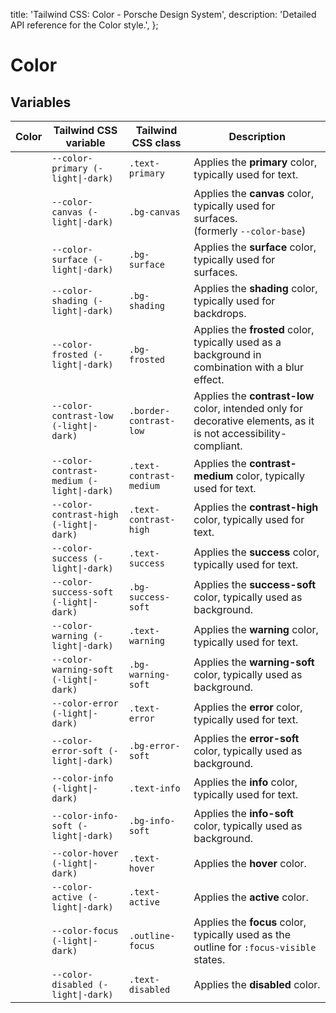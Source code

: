 
  title: 'Tailwind CSS: Color - Porsche Design System',
  description: 'Detailed API reference for the Color style.',
};

# Color

<TableOfContents headings={[]} />

## Variables

| Color                                                                                      | Tailwind CSS variable                     | Tailwind CSS class      | Description                                                                                                      |
| ------------------------------------------------------------------------------------------ | ----------------------------------------- | ----------------------- | ---------------------------------------------------------------------------------------------------------------- |
| <div className="bg-primary w-10 h-10 rounded-md border border-contrast-low"></div>         | `--color-primary (-light\|-dark)`         | `.text-primary`         | Applies the **primary** color, typically used for text.                                                          |
| <div className="bg-canvas w-10 h-10 rounded-md border border-contrast-low"></div>          | `--color-canvas (-light\|-dark)`          | `.bg-canvas`            | Applies the **canvas** color, typically used for surfaces.<br/> (formerly `--color-base`)                        |
| <div className="bg-surface w-10 h-10 rounded-md border border-contrast-low"></div>         | `--color-surface (-light\|-dark)`         | `.bg-surface`           | Applies the **surface** color, typically used for surfaces.                                                      |
| <div className="bg-shading w-10 h-10 rounded-md border border-contrast-low"></div>         | `--color-shading (-light\|-dark)`         | `.bg-shading`           | Applies the **shading** color, typically used for backdrops.                                                     |
| <div className="bg-frosted w-10 h-10 rounded-md border border-contrast-low"></div>         | `--color-frosted (-light\|-dark)`         | `.bg-frosted`           | Applies the **frosted** color, typically used as a background in combination with a blur effect.                 |
| <div className="bg-contrast-low w-10 h-10 rounded-md border border-contrast-low"></div>    | `--color-contrast-low (-light\|-dark)`    | `.border-contrast-low`  | Applies the **contrast-low** color, intended only for decorative elements, as it is not accessibility-compliant. |
| <div className="bg-contrast-medium w-10 h-10 rounded-md border border-contrast-low"></div> | `--color-contrast-medium (-light\|-dark)` | `.text-contrast-medium` | Applies the **contrast-medium** color, typically used for text.                                                  |
| <div className="bg-contrast-high w-10 h-10 rounded-md border border-contrast-low"></div>   | `--color-contrast-high (-light\|-dark)`   | `.text-contrast-high`   | Applies the **contrast-high** color, typically used for text.                                                    |
| <div className="bg-success w-10 h-10 rounded-md border border-contrast-low"></div>         | `--color-success (-light\|-dark)`         | `.text-success`         | Applies the **success** color, typically used for text.                                                          |
| <div className="bg-success-soft w-10 h-10 rounded-md border border-contrast-low"></div>    | `--color-success-soft (-light\|-dark)`    | `.bg-success-soft`      | Applies the **success-soft** color, typically used as background.                                                |
| <div className="bg-warning w-10 h-10 rounded-md border border-contrast-low"></div>         | `--color-warning (-light\|-dark)`         | `.text-warning`         | Applies the **warning** color, typically used for text.                                                          |
| <div className="bg-warning-soft w-10 h-10 rounded-md border border-contrast-low"></div>    | `--color-warning-soft (-light\|-dark)`    | `.bg-warning-soft`      | Applies the **warning-soft** color, typically used as background.                                                |
| <div className="bg-error w-10 h-10 rounded-md border border-contrast-low"></div>           | `--color-error (-light\|-dark)`           | `.text-error`           | Applies the **error** color, typically used for text.                                                            |
| <div className="bg-error-soft w-10 h-10 rounded-md border border-contrast-low"></div>      | `--color-error-soft (-light\|-dark)`      | `.bg-error-soft`        | Applies the **error-soft** color, typically used as background.                                                  |
| <div className="bg-info w-10 h-10 rounded-md border border-contrast-low"></div>            | `--color-info (-light\|-dark)`            | `.text-info`            | Applies the **info** color, typically used for text.                                                             |
| <div className="bg-info-soft w-10 h-10 rounded-md border border-contrast-low"></div>       | `--color-info-soft (-light\|-dark)`       | `.bg-info-soft`         | Applies the **info-soft** color, typically used as background.                                                   |
| <div className="bg-hover w-10 h-10 rounded-md border border-contrast-low"></div>           | `--color-hover (-light\|-dark)`           | `.text-hover`           | Applies the **hover** color.                                                                                     |
| <div className="bg-active w-10 h-10 rounded-md border border-contrast-low"></div>          | `--color-active (-light\|-dark)`          | `.text-active`          | Applies the **active** color.                                                                                    |
| <div className="bg-focus w-10 h-10 rounded-md border border-contrast-low"></div>           | `--color-focus (-light\|-dark)`           | `.outline-focus`        | Applies the **focus** color, typically used as the outline for `:focus-visible` states.                          |
| <div className="bg-disabled w-10 h-10 rounded-md border border-contrast-low"></div>        | `--color-disabled (-light\|-dark)`        | `.text-disabled`        | Applies the **disabled** color.                                                                                  |
